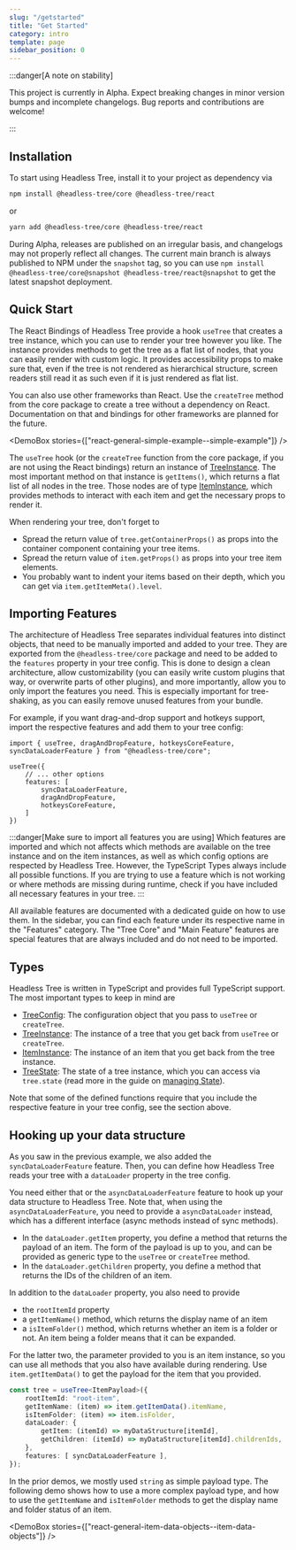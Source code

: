 ```yaml
---
slug: "/getstarted"
title: "Get Started"
category: intro
template: page
sidebar_position: 0
---
```



:::danger[A note on stability]

This project is currently in Alpha. Expect breaking changes in minor version bumps and incomplete changelogs.
Bug reports and contributions are welcome!

:::

## Installation

To start using Headless Tree, install it to your project as dependency via

```bash
npm install @headless-tree/core @headless-tree/react
```

or

```bash
yarn add @headless-tree/core @headless-tree/react
```

During Alpha, releases are published on an irregular basis, and changelogs may not properly reflect all changes.
The current main branch is always published to NPM under the `snapshot` tag, so you can use
`npm install @headless-tree/core@snapshot @headless-tree/react@snapshot` to get the latest snapshot deployment.

## Quick Start

The React Bindings of Headless Tree provide a hook `useTree` that creates a tree instance, which you can use
to render your tree however you like. The instance provides methods to get the tree as a flat list of nodes,
that you can easily render with custom logic. It provides accessibility props to make sure that, even if the
tree is not rendered as hierarchical structure, screen readers still read it as such even if it is just rendered
as flat list.

You can also use other frameworks than React. Use the `createTree` method from the core package to create a tree
without a dependency on React. Documentation on that and bindings for other frameworks are planned for the future.

<DemoBox stories={["react-general-simple-example--simple-example"]} />

The `useTree` hook (or the `createTree` function from the core package, if you are not using the React bindings)
return an instance of [TreeInstance](/api/core/interface/TreeInstance). The most important
method on that instance is `getItems()`, which returns a flat list of all nodes in the tree. Those nodes are of type
[ItemInstance](/api/core/interface/ItemInstance), which provides methods to interact with
each item and get the necessary props to render it.

When rendering your tree, don't forget to

- Spread the return value of `tree.getContainerProps()` as props into the container component containing your tree items.
- Spread the return value of `item.getProps()` as props into your tree item elements.
- You probably want to indent your items based on their depth, which you can get via `item.getItemMeta().level`.

## Importing Features

The architecture of Headless Tree separates individual features into distinct objects, that need to be manually
imported and added to your tree. They are exported from the `@headless-tree/core` package and need to be added to
the ```features``` property in your tree config. This is done to design a clean architecture, allow customizability
(you can easily write custom plugins that way, or overwrite parts of other plugins), and more importantly, allow
you to only import the features you need. This is especially important for tree-shaking, as you can easily
remove unused features from your bundle.

For example, if you want drag-and-drop support and hotkeys support, import the respective features and add them
to your tree config:

```tsx
import { useTree, dragAndDropFeature, hotkeysCoreFeature, syncDataLoaderFeature } from "@headless-tree/core";

useTree({
    // ... other options
    features: [
        syncDataLoaderFeature,
        dragAndDropFeature,
        hotkeysCoreFeature,
    ]
})
```

:::danger[Make sure to import all features you are using]
Which features are imported and which not affects which methods are available on the tree instance and on the
item instances, as well as which config options are respected by Headless Tree. However, the TypeScript Types
always include all possible functions. If you are trying to use a feature which is not working or where methods
are missing during runtime, check if you have included all necessary features in your tree.
:::

All available features are documented with a dedicated guide on how to use them. In the sidebar, you can
find each feature under its respective name in the "Features" category. The "Tree Core" and "Main Feature"
features are special features that are always included and do not need to be imported.

## Types

Headless Tree is written in TypeScript and provides full TypeScript support. The most important types to keep
in mind are

- [TreeConfig](/api/core/interface/TreeConfig): The configuration object that you pass to `useTree` or `createTree`.
- [TreeInstance](/api/core/interface/TreeInstance): The instance of a tree that you get back from `useTree` or `createTree`.
- [ItemInstance](/api/core/interface/ItemInstance): The instance of an item that you get back from the tree instance.
- [TreeState](/api/core/interface/TreeState): The state of a tree instance, which you can access via `tree.state` (read
  more in the guide on [managing State](/guides/state)).

Note that some of the defined functions require that you include the respective feature in your tree config, see
the section above.

## Hooking up your data structure

As you saw in the previous example, we also added the `syncDataLoaderFeature` feature. Then, you can define
how Headless Tree reads your tree with a `dataLoader` property in the tree config.

You need either that or the `asyncDataLoaderFeature` feature to hook up your data structure to Headless Tree.
Note that, when using the `asyncDataLoaderFeature`, you need to provide a `asyncDataLoader` instead, which has
a different interface (async methods instead of sync methods).

- In the `dataLoader.getItem` property, you define a method that returns the payload of an item. The form of the payload
  is up to you, and can be provided as generic type to the `useTree` or `createTree` method.
- In the `dataLoader.getChildren` property, you define a method that returns the IDs of the children of an item.

In addition to the `dataLoader` property, you also need to provide

- the `rootItemId` property
- a `getItemName()` method, which returns the display name of an item
- a `isItemFolder()` method, which returns whether an item is a folder or not.
  An item being a folder means that it can be expanded.

For the latter two, the parameter provided to you is an item instance, so you can use all methods that you also have
available during rendering. Use `item.getItemData()` to get the payload for the item that you provided.

```ts
const tree = useTree<ItemPayload>({
    rootItemId: "root-item",
    getItemName: (item) => item.getItemData().itemName,
    isItemFolder: (item) => item.isFolder,
    dataLoader: {
        getItem: (itemId) => myDataStructure[itemId],
        getChildren: (itemId) => myDataStructure[itemId].childrenIds,
    },
    features: [ syncDataLoaderFeature ],
});
```

In the prior demos, we mostly used `string` as simple payload type. The following demo shows how to use
a more complex payload type, and how to use the `getItemName` and `isItemFolder` methods to get the
display name and folder status of an item.

<DemoBox stories={["react-general-item-data-objects--item-data-objects"]} />
